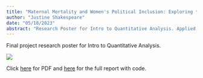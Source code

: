 ```yaml
---
title: "Maternal Mortality and Women's Political Inclusion: Exploring the impact and pathways of gender equality on maternal health (Poster)"
author: "Justine Shakespeare"
date: "05/18/2023"
abstract: "Research Poster for Intro to Quantitative Analysis. Applied multiple linear regression to estimate the effect of women's political inclusion on maternal mortality, controlling for confounding variables. Conducted mediation analysis to assess whether the relationship was mediated by the presence of skilled birth attendants." 
---
```


Final project research poster for Intro to Quantitative Analysis.

![](JustineShakespeare603FP.png)

Click [here](JustineShakespeare603FP.pdf) for PDF and [here](https://justineshakespeare.github.io/portfolio/posts/JS_FinalProject603.html) for the full report with code.
